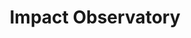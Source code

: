 ---
title: Impact Observatory
url: https://www.impactobservatory.com/
image: ./media/observatory_logo.png
editions:
  - edition: 2024-washington
    group: Bronze
---